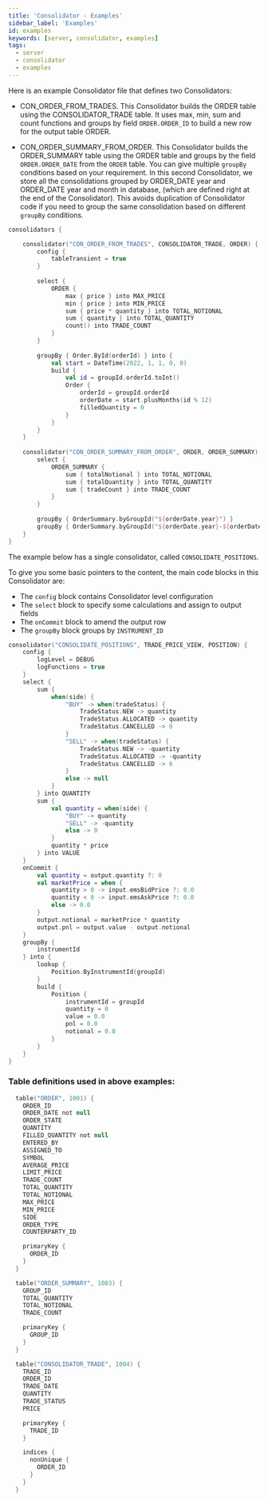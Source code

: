 ```yaml
---
title: 'Consolidator - Examples'
sidebar_label: 'Examples'
id: examples
keywords: [server, consolidator, examples]
tags:
  - server
  - consolidator
  - examples
---
```


Here is an example Consolidator file that defines two Consolidators:

* CON_ORDER_FROM_TRADES.
  This Consolidator builds the ORDER table using the CONSOLIDATOR_TRADE table. It uses max, min, sum and count functions and groups by field ```ORDER.ORDER_ID``` to build a new row for the output table ORDER.

* CON_ORDER_SUMMARY_FROM_ORDER.  This Consolidator builds the ORDER_SUMMARY table using the ORDER table and groups by the field ```ORDER.ORDER_DATE``` from the ```ORDER``` table. You can give multiple `groupBy` conditions based on your requirement.
  In this second Consolidator,  we store all the consolidations grouped by ORDER_DATE year and ORDER_DATE year and month in database, (which are defined right at the end of the Consolidator). This avoids duplication of Consolidator code if you need to group the same consolidation based on different `groupBy` conditions.

```kotlin
consolidators {

    consolidator("CON_ORDER_FROM_TRADES", CONSOLIDATOR_TRADE, ORDER) {
        config {
            tableTransient = true
        }
    
        select {
            ORDER {
                max { price } into MAX_PRICE
                min { price } into MIN_PRICE
                sum { price * quantity } into TOTAL_NOTIONAL
                sum { quantity } into TOTAL_QUANTITY
                count() into TRADE_COUNT
            }
        }
    
        groupBy { Order.ById(orderId) } into {
            val start = DateTime(2022, 1, 1, 0, 0)
            build {
                val id = groupId.orderId.toInt()
                Order {
                    orderId = groupId.orderId
                    orderDate = start.plusMonths(id % 12)
                    filledQuantity = 0
                }
            }
        }
    }
    
    consolidator("CON_ORDER_SUMMARY_FROM_ORDER", ORDER, ORDER_SUMMARY) {
        select {
            ORDER_SUMMARY {
                sum { totalNotional } into TOTAL_NOTIONAL
                sum { totalQuantity } into TOTAL_QUANTITY
                sum { tradeCount } into TRADE_COUNT
            }
        }
    
        groupBy { OrderSummary.byGroupId("${orderDate.year}") }
        groupBy { OrderSummary.byGroupId("${orderDate.year}-${orderDate.monthOfYear}") }
    }
}
```

The example below has a single consolidator, called `CONSOLIDATE_POSITIONS`.

To give you some basic pointers to the content, the main code blocks in this Consolidator are:

- The `config` block contains Consolidator level configuration
- The `select` block to specify some calculations and assign to output fields
- The `onCommit` block to amend the output row
- The `groupBy` block groups by `INSTRUMENT_ID`

```kotlin
consolidator("CONSOLIDATE_POSITIONS", TRADE_PRICE_VIEW, POSITION) {
    config {
        logLevel = DEBUG
        logFunctions = true
    }
    select {
        sum {
            when(side) {
                "BUY" -> when(tradeStatus) {
                    TradeStatus.NEW -> quantity
                    TradeStatus.ALLOCATED -> quantity
                    TradeStatus.CANCELLED -> 0
                }
                "SELL" -> when(tradeStatus) {
                    TradeStatus.NEW -> -quantity
                    TradeStatus.ALLOCATED -> -quantity
                    TradeStatus.CANCELLED -> 0
                }
                else -> null
            }
        } into QUANTITY
        sum {
            val quantity = when(side) {
                "BUY" -> quantity
                "SELL" -> -quantity
                else -> 0
            }
            quantity * price
        } into VALUE
    }
    onCommit {
        val quantity = output.quantity ?: 0
        val marketPrice = when {
            quantity > 0 -> input.emsBidPrice ?: 0.0
            quantity < 0 -> input.emsAskPrice ?: 0.0
            else -> 0.0
        }
        output.notional = marketPrice * quantity
        output.pnl = output.value - output.notional
    }
    groupBy {
        instrumentId
    } into {
        lookup {
            Position.ByInstrumentId(groupId)
        }
        build {
            Position {
                instrumentId = groupId
                quantity = 0
                value = 0.0
                pnl = 0.0
                notional = 0.0
            }
        }
    }
}
```

### Table definitions used in above examples:

```kotlin
  table("ORDER", 1001) {
    ORDER_ID
    ORDER_DATE not null
    ORDER_STATE
    QUANTITY
    FILLED_QUANTITY not null
    ENTERED_BY
    ASSIGNED_TO
    SYMBOL
    AVERAGE_PRICE
    LIMIT_PRICE
    TRADE_COUNT
    TOTAL_QUANTITY
    TOTAL_NOTIONAL
    MAX_PRICE
    MIN_PRICE
    SIDE
    ORDER_TYPE
    COUNTERPARTY_ID

    primaryKey {
      ORDER_ID
    }
  }

  table("ORDER_SUMMARY", 1003) {
    GROUP_ID
    TOTAL_QUANTITY
    TOTAL_NOTIONAL
    TRADE_COUNT

    primaryKey {
      GROUP_ID
    }
  }

  table("CONSOLIDATOR_TRADE", 1004) {
    TRADE_ID
    ORDER_ID
    TRADE_DATE
    QUANTITY
    TRADE_STATUS
    PRICE

    primaryKey {
      TRADE_ID
    }

    indices {
      nonUnique {
        ORDER_ID
      }
    }
  }
```
